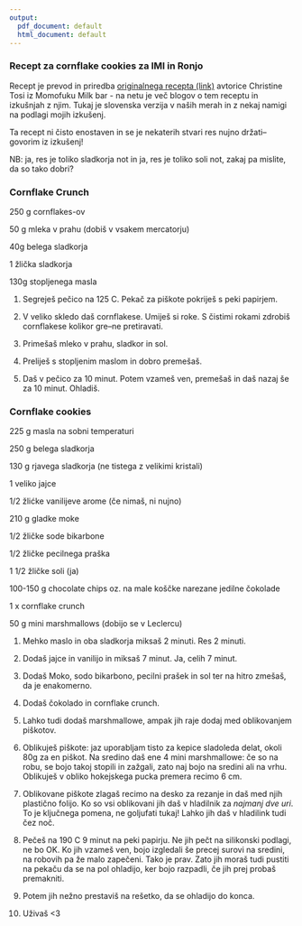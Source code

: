 ```yaml
---
output:
  pdf_document: default
  html_document: default
---
```

### Recept za cornflake cookies za IMI in Ronjo

Recept je prevod in priredba [originalnega recepta (link)](https://wearenotmartha.com/momofuku-milk-bars-cornflake-chip-marshmallow-cookies/) avtorice Christine Tosi iz Momofuku Milk bar - na netu je več blogov o tem receptu in izkušnjah z njim. Tukaj je slovenska verzija v naših merah in z nekaj namigi na podlagi mojih izkušenj. 

Ta recept ni čisto enostaven in se je nekaterih stvari res nujno držati--govorim iz izkušenj!

NB: ja, res je toliko sladkorja not in ja, res je toliko soli not, zakaj pa mislite, da so tako dobri?

### Cornflake Crunch

250 g cornflakes-ov

50 g mleka v prahu (dobiš v vsakem mercatorju)

40g belega sladkorja

1 žlička sladkorja

130g stopljenega masla


1. Segreješ pečico na 125 C. Pekač za piškote pokriješ s peki papirjem. 

2. V veliko skledo daš cornflakese. Umiješ si roke. S čistimi rokami zdrobiš cornflakese kolikor gre--ne pretiravati. 
3. Primešaš mleko v prahu, sladkor in sol.

4. Preliješ s stopljenim maslom in dobro premešaš. 

5. Daš v pečico za 10 minut. Potem vzameš ven, premešaš in daš nazaj še za 10 minut.  Ohladiš. 

### Cornflake cookies

225 g masla na sobni temperaturi

250 g belega sladkorja

130 g rjavega sladkorja (ne tistega z velikimi kristali)

1 veliko jajce

1/2 žlićke vanilijeve arome (če nimaš, ni nujno)

210 g gladke moke 

1/2 žličke sode bikarbone

1/2 žličke pecilnega praška

1 1/2 žličke soli (ja)

100-150 g chocolate chips oz. na male koščke narezane jedilne čokolade

1 x cornflake crunch

50 g mini marshmallows (dobijo se v Leclercu)


1. Mehko maslo in oba sladkorja miksaš 2 minuti. Res 2 minuti.

2. Dodaš jajce in vanilijo in miksaš 7 minut. Ja, celih 7 minut. 

3. Dodaš Moko, sodo bikarbono, pecilni prašek in sol ter na hitro zmešaš, da je enakomerno.

4. Dodaš čokolado in cornflake crunch. 

5. Lahko tudi dodaš marshmallowe, ampak jih raje dodaj med oblikovanjem piškotov. 

6. Oblikuješ piškote: jaz uporabljam tisto za kepice sladoleda delat, okoli 80g za en piškot. Na sredino daš ene 4 mini marshmallowe: če so na robu, se bojo takoj stopili in zažgali, zato naj bojo na sredini ali na vrhu. Oblikuješ v obliko hokejskega pucka premera recimo 6 cm. 

7. Oblikovane piškote zlagaš recimo na desko za rezanje in daš med njih plastično folijo. Ko so vsi oblikovani jih daš v hladilnik za *najmanj dve uri*. To je ključnega pomena, ne goljufati tukaj! Lahko jih daš v hladilink tudi čez noč.

8. Pečeš na 190 C 9 minut na peki papirju. Ne jih pečt na silikonski podlagi, ne bo OK. Ko jih vzameš ven, bojo izgledali še precej surovi na sredini, na robovih pa že malo zapečeni. Tako je prav. Zato jih moraš tudi pustiti na pekaču da se na pol ohladijo, ker bojo razpadli, če jih prej probaš premakniti. 

9. Potem jih nežno prestaviš na rešetko, da se ohladijo do konca. 

10. Uživaš <3

